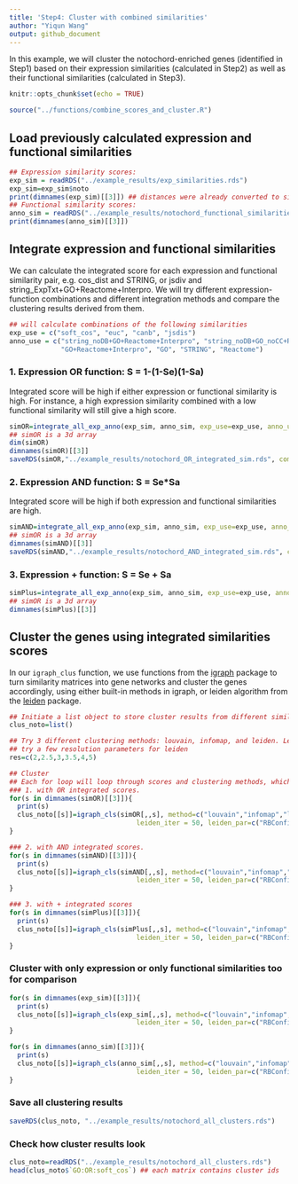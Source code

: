 ```yaml
---
title: 'Step4: Cluster with combined similarities'
author: "Yiqun Wang"
output: github_document
---
```

In this example, we will cluster the notochord-enriched genes (identified in Step1) based on their expression similarities (calculated in Step2) as well as their functional similarities (calculated in Step3). 
```r
knitr::opts_chunk$set(echo = TRUE)
```
```r
source("../functions/combine_scores_and_cluster.R")
```

## Load previously calculated expression and functional similarities
```r
## Expression similarity scores:
exp_sim = readRDS("../example_results/exp_similarities.rds")
exp_sim=exp_sim$noto
print(dimnames(exp_sim)[[3]]) ## distances were already converted to similarities dispite the names
## Functional similarity scores:
anno_sim = readRDS("../example_results/notochord_functional_similarities.RDS")
print(dimnames(anno_sim)[[3]])
```

## Integrate expression and functional similarities
We can calculate the integrated score for each expression and functional similarity pair, e.g. cos_dist and STRING, or jsdiv and string_ExpTxt+GO+Reactome+Interpro. We will try different expression-function combinations and different integration methods and compare the clustering results derived from them. 

```r
## will calculate combinations of the following similarities
exp_use = c("soft_cos", "euc", "canb", "jsdis")
anno_use = c("string_noDB+GO+Reactome+Interpro", "string_noDB+GO_noCC+Reactome+Interpro", "string_ExpTxt+GO+Reactome+Interpro",
             "GO+Reactome+Interpro", "GO", "STRING", "Reactome")
```

### 1. Expression OR function: S = 1-(1-Se)(1-Sa) 
Integrated score will be high if either expression or functional similarity is high. For instance, a high expression similarity combined with a low functional similarity will still give a high score. 
```r
simOR=integrate_all_exp_anno(exp_sim, anno_sim, exp_use=exp_use, anno_use=anno_use, method="OR",minmax=c(0.05,1))
## simOR is a 3d array
dim(simOR)
dimnames(simOR)[[3]]
saveRDS(simOR,"../example_results/notochord_OR_integrated_sim.rds", compress = "xz")
```

### 2. Expression AND function: S = Se*Sa
Integrated score will be high if both expression and functional similarities are high.
```r
simAND=integrate_all_exp_anno(exp_sim, anno_sim, exp_use=exp_use, anno_use=anno_use, method="AND",minmax=c(0.05,1))
## simOR is a 3d array
dimnames(simAND)[[3]]
saveRDS(simAND,"../example_results/notochord_AND_integrated_sim.rds", compress = "xz")
```

### 3. Expression + function: S = Se + Sa
```r
simPlus=integrate_all_exp_anno(exp_sim, anno_sim, exp_use=exp_use, anno_use=anno_use, method="+",minmax=c(0.05,1))
## simOR is a 3d array
dimnames(simPlus)[[3]]
```
## Cluster the genes using integrated similarities scores
In our `igraph_clus` function, we use functions from the [igraph](https://r.igraph.org/) package to turn similarity matrices into gene networks and cluster the genes accordingly, using either built-in methods in igraph, or leiden algorithm from the [leiden](https://cran.r-project.org/web/packages/leiden/index.html) package. 
```r
## Initiate a list object to store cluster results from different similarity scores
clus_noto=list()

## Try 3 different clustering methods: louvain, infomap, and leiden. Leiden needs additional resolution and partition method parameters
## try a few resolution parameters for leiden
res=c(2,2.5,3,3.5,4,5)

## Cluster
## Each for loop will loop through scores and clustering methods, which can take a long time. Clustering with different scores and clustering methods can be parallelized to speed up the calculation.
### 1. with OR integrated scores. 
for(s in dimnames(simOR)[[3]]){
  print(s)
  clus_noto[[s]]=igraph_cls(simOR[,,s], method=c("louvain","infomap","leiden"),leiden_res=res,
                                leiden_iter = 50, leiden_par=c("RBConfigurationVertexPartition"), seed=1)
}

### 2. with AND integrated scores. 
for(s in dimnames(simAND)[[3]]){
  print(s)
  clus_noto[[s]]=igraph_cls(simAND[,,s], method=c("louvain","infomap","leiden"),leiden_res=res,
                                leiden_iter = 50, leiden_par=c("RBConfigurationVertexPartition"), seed=1)
}

### 3. with + integrated scores
for(s in dimnames(simPlus)[[3]]){
  print(s)
  clus_noto[[s]]=igraph_cls(simPlus[,,s], method=c("louvain","infomap","leiden"),leiden_res=res,
                                leiden_iter = 50, leiden_par=c("RBConfigurationVertexPartition"), seed=1)
}
```
### Cluster with only expression or only functional similarities too for comparison
```r
for(s in dimnames(exp_sim)[[3]]){
  print(s)
  clus_noto[[s]]=igraph_cls(exp_sim[,,s], method=c("louvain","infomap","leiden"),leiden_res=res,
                                leiden_iter = 50, leiden_par=c("RBConfigurationVertexPartition"), seed=1)
}

for(s in dimnames(anno_sim)[[3]]){
  print(s)
  clus_noto[[s]]=igraph_cls(anno_sim[,,s], method=c("louvain","infomap","leiden"),leiden_res=res,
                                leiden_iter = 50, leiden_par=c("RBConfigurationVertexPartition"), seed=1)
}
```

### Save all clustering results
```r
saveRDS(clus_noto, "../example_results/notochord_all_clusters.rds")
```

### Check how cluster results look
```r
clus_noto=readRDS("../example_results/notochord_all_clusters.rds")
head(clus_noto$`GO:OR:soft_cos`) ## each matrix contains cluster ids
```

